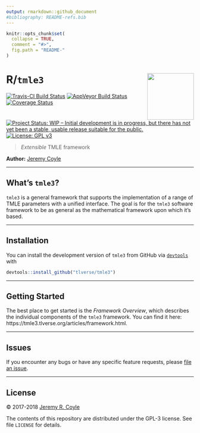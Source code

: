 ```yaml
---
output: rmarkdown::github_document
#bibliography: README-refs.bib
---
```


<!-- README.md is generated from README.Rmd. Please edit that file -->

```r
knitr::opts_chunk$set(
  collapse = TRUE,
  comment = "#>",
  fig.path = "README-"
)
```

# R/`tmle3` <img src="./hex/tmle3_sticker.png" align="right" width='125'/>

[![Travis-CI Build Status](https://travis-ci.org/tlverse/tmle3.svg?branch=master)](https://travis-ci.org/tlverse/tmle3)
[![AppVeyor Build  Status](https://ci.appveyor.com/api/projects/status/github/tlverse/tmle3?branch=master&svg=true)](https://ci.appveyor.com/project/tlverse/tmle3)
[![Coverage Status](https://img.shields.io/codecov/c/github/tlverse/tmle3/master.svg)](https://codecov.io/github/tlverse/tmle3?branch=master)
[![Project Status: WIP – Initial development is in progress, but there has not yet been a stable, usable release suitable for the public.](http://www.repostatus.org/badges/latest/wip.svg)](http://www.repostatus.org/#wip)
[![License: GPL v3](https://img.shields.io/badge/License-GPL%20v3-blue.svg)](http://www.gnu.org/licenses/gpl-3.0)

> _Extensible_ TMLE framework

__Author:__ [Jeremy Coyle](https://github.com/jeremyrcoyle)

---

## What's `tmle3`?

`tmle3` is a general framework that supports the implementation of a range of
TMLE parameters with a unified interface. The goal is for the `tmle3` software
framework to be as general as the mathematical framework upon which it's based.

---

## Installation

You can install the development version of `tmle3` from GitHub via
[`devtools`](https://www.rstudio.com/products/rpackages/devtools/) with

```r
devtools::install_github("tlverse/tmle3")
```

---

## Getting Started

The best place to get started is the _Framework Overview_, which describes the
individual components of the `tmle3` framework. You can find it here:
https://tmle3.tlverse.org/articles/framework.html.

---

## Issues

If you encounter any bugs or have any specific feature requests, please [file an
issue](https://github.com/tlverse/tmle3/issues).

---

## License

&copy; 2017-2018 [Jeremy R. Coyle](https://github.com/jeremyrcoyle)

The contents of this repository are distributed under the GPL-3 license. See
file `LICENSE` for details.

